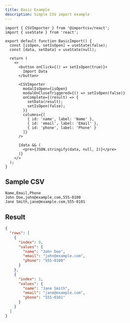 ```yaml
---
title: Basic Example
description: Simple CSV import example
---
```


```tsx
import { CSVImporter } from '@importcsv/react';
import { useState } from 'react';

export default function BasicImport() {
  const [isOpen, setIsOpen] = useState(false);
  const [data, setData] = useState(null);

  return (
    <>
      <button onClick={() => setIsOpen(true)}>
        Import Data
      </button>

      <CSVImporter
        modalIsOpen={isOpen}
        modalOnCloseTriggered={() => setIsOpen(false)}
        onComplete={(result) => {
          setData(result);
          setIsOpen(false);
        }}
        columns={[
          { id: 'name', label: 'Name' },
          { id: 'email', label: 'Email' },
          { id: 'phone', label: 'Phone' }
        ]}
      />

      {data && (
        <pre>{JSON.stringify(data, null, 2)}</pre>
      )}
    </>
  );
}
```

## Sample CSV

```csv
Name,Email,Phone
John Doe,john@example.com,555-0100
Jane Smith,jane@example.com,555-0101
```

## Result

```json
{
  "rows": [
    {
      "index": 0,
      "values": {
        "name": "John Doe",
        "email": "john@example.com",
        "phone": "555-0100"
      }
    },
    {
      "index": 1,
      "values": {
        "name": "Jane Smith",
        "email": "jane@example.com",
        "phone": "555-0101"
      }
    }
  ]
}
```